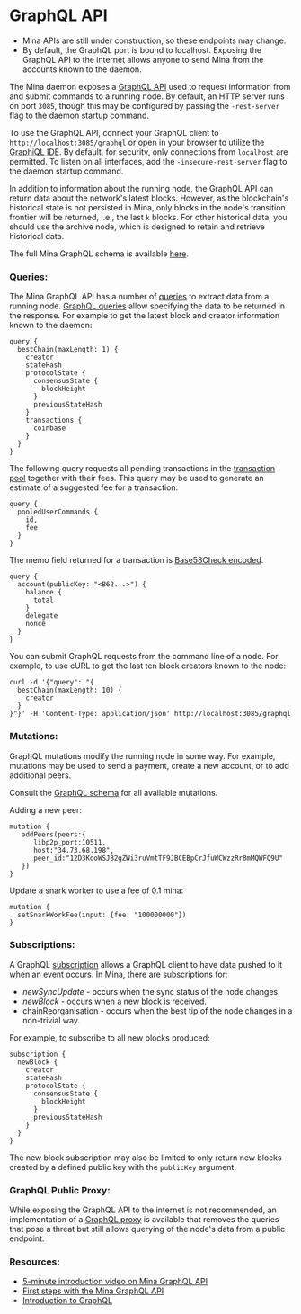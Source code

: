 
# GraphQL API

<Alert kind="warning">

- Mina APIs are still under construction, so these endpoints may change.
- By default, the GraphQL port is bound to localhost. Exposing the GraphQL API to the internet allows anyone to send Mina from the accounts known to the daemon.

</Alert>

The Mina daemon exposes a [GraphQL API](https://graphql.org/) used to request information from and submit commands to a running node. By default, an HTTP server runs on port `3085`, though this may be configured by passing the `-rest-server` flag to the daemon startup command.

To use the GraphQL API, connect your GraphQL client to `http://localhost:3085/graphql` or open in your browser to utilize the [GraphiQL IDE](https://github.com/graphql/graphiql). By default, for security, only connections from `localhost` are permitted. To listen on all interfaces, add the `-insecure-rest-server` flag to the daemon startup command.

In addition to information about the running node, the GraphQL API can return data about the network's latest blocks. However, as the blockchain's historical state is not persisted in Mina, only blocks in the node's transition frontier will be returned, i.e., the last `k` blocks. For other historical data, you should use the archive node, which is designed to retain and retrieve historical data.

The full Mina GraphQL schema is available [here](https://docs.minaprotocol.com/graphql-docs/).

### Queries:

The Mina GraphQL API has a number of [queries](https://docs.minaprotocol.com/graphql-docs/query.doc.html) to extract data from a running node. [GraphQL queries](https://graphql.org/learn/queries/) allow specifying the data to be returned in the response. For example to get the latest block and creator information known to the daemon:

```
query {
  bestChain(maxLength: 1) {
    creator
    stateHash
    protocolState {
      consensusState {
        blockHeight
      }
      previousStateHash
    }
    transactions {
      coinbase
    }
  }
}
```

The following query requests all pending transactions in the [transaction pool](#) together with their fees. This query may be used to generate an estimate of a suggested fee for a transaction:

```
query {
  pooledUserCommands {
    id,
    fee
  }
}
```

<Alert>

The memo field returned for a transaction is [Base58Check encoded](https://en.bitcoin.it/wiki/Base58Check_encoding).

</Alert>

```
query {
  account(publicKey: "<B62...>") {
    balance {
      total
    }
    delegate
    nonce
  }
}
```

You can submit GraphQL requests from the command line of a node. For example, to use cURL to get the last ten block creators known to the node:

```
curl -d '{"query": "{
  bestChain(maxLength: 10) {
    creator
  }
}"}' -H 'Content-Type: application/json' http://localhost:3085/graphql
```

### Mutations:

GraphQL mutations modify the running node in some way. For example, mutations may be used to send a payment, create a new account, or to add additional peers.

<Alert>

Consult the [GraphQL schema](https://docs.minaprotocol.com/graphql-docs/mutation.doc.html) for all available mutations.

</Alert>

Adding a new peer:

```
mutation {
   addPeers(peers:{
      libp2p_port:10511,
      host:"34.73.68.198",
      peer_id:"12D3KooWSJB2gZWi3ruVmtTF9JBCEBpCrJfuWCWzzRr8mMQWFQ9U"
   })
}
```

Update a snark worker to use a fee of 0.1 mina:

```
mutation {
  setSnarkWorkFee(input: {fee: "100000000"})
}
```

### Subscriptions:

A GraphQL [subscription](https://docs.minaprotocol.com/graphql-docs/subscription.doc.html) allows a GraphQL client to have data pushed to it when an event occurs. In Mina, there are subscriptions for:

- _newSyncUpdate_ - occurs when the sync status of the node changes.
- _newBlock_ - occurs when a new block is received.
- chainReorganisation - occurs when the best tip of the node changes in a non-trivial way.

For example, to subscribe to all new blocks produced:

```
subscription {
  newBlock {
    creator
    stateHash
    protocolState {
      consensusState {
        blockHeight
      }
      previousStateHash
    }
  }
}
```

The new block subscription may also be limited to only return new blocks created by a defined public key with the `publicKey` argument.

### GraphQL Public Proxy:

While exposing the GraphQL API to the internet is not recommended, an implementation of a [GraphQL proxy](https://github.com/MinaProtocol/mina/tree/master/automation/services/graphql-public-proxy) is available that removes the queries that pose a threat but still allows querying of the node's data from a public endpoint.

### Resources:

- [5-minute introduction video on Mina GraphQL API](http://bit.ly/GraphQLAPIin5)
- [First steps with the Mina GraphQL API](https://garethtdavies.com/crypto/first-steps-with-coda-graphql-api.html)
- [Introduction to GraphQL](https://graphql.org/learn/)
